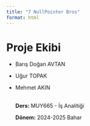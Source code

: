 ```yaml
---
title: "7 NullPointer Bros"
format: html
---
```


# Proje Ekibi

-   Barış Doğan AVTAN

-   Uğur TOPAK

-   Mehmet AKIN

    \
    **Ders:** MUY665 - İş Analitiği\

    **Dönem:** 2024-2025 Bahar\

# 
